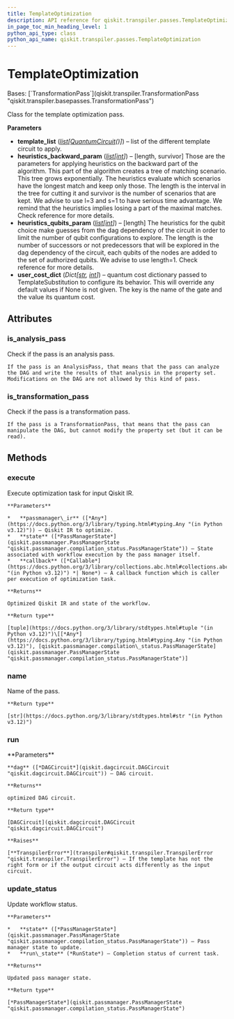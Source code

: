 ```yaml
---
title: TemplateOptimization
description: API reference for qiskit.transpiler.passes.TemplateOptimization
in_page_toc_min_heading_level: 1
python_api_type: class
python_api_name: qiskit.transpiler.passes.TemplateOptimization
---
```


# TemplateOptimization

<Class id="qiskit.transpiler.passes.TemplateOptimization" github="https://github.com/Qiskit/qiskit/tree/stable/1.0/qiskit/transpiler/passes/optimization/template_optimization.py#L42-L158" signature="qiskit.transpiler.passes.TemplateOptimization(*args, **kwargs)">
  Bases: [`TransformationPass`](qiskit.transpiler.TransformationPass "qiskit.transpiler.basepasses.TransformationPass")

  Class for the template optimization pass.

  **Parameters**

  *   **template\_list** ([*list*](https://docs.python.org/3/library/stdtypes.html#list "(in Python v3.12)")*\[*[*QuantumCircuit*](qiskit.circuit.QuantumCircuit "qiskit.circuit.QuantumCircuit")*()]*) – list of the different template circuit to apply.
  *   **heuristics\_backward\_param** ([*list*](https://docs.python.org/3/library/stdtypes.html#list "(in Python v3.12)")*\[*[*int*](https://docs.python.org/3/library/functions.html#int "(in Python v3.12)")*]*) – \[length, survivor] Those are the parameters for applying heuristics on the backward part of the algorithm. This part of the algorithm creates a tree of matching scenario. This tree grows exponentially. The heuristics evaluate which scenarios have the longest match and keep only those. The length is the interval in the tree for cutting it and survivor is the number of scenarios that are kept. We advise to use l=3 and s=1 to have serious time advantage. We remind that the heuristics implies losing a part of the maximal matches. Check reference for more details.
  *   **heuristics\_qubits\_param** ([*list*](https://docs.python.org/3/library/stdtypes.html#list "(in Python v3.12)")*\[*[*int*](https://docs.python.org/3/library/functions.html#int "(in Python v3.12)")*]*) – \[length] The heuristics for the qubit choice make guesses from the dag dependency of the circuit in order to limit the number of qubit configurations to explore. The length is the number of successors or not predecessors that will be explored in the dag dependency of the circuit, each qubits of the nodes are added to the set of authorized qubits. We advise to use length=1. Check reference for more details.
  *   **user\_cost\_dict** (*Dict\[*[*str*](https://docs.python.org/3/library/stdtypes.html#str "(in Python v3.12)")*,* [*int*](https://docs.python.org/3/library/functions.html#int "(in Python v3.12)")*]*) – quantum cost dictionary passed to TemplateSubstitution to configure its behavior. This will override any default values if None is not given. The key is the name of the gate and the value its quantum cost.

  ## Attributes

  ### is\_analysis\_pass

  <Attribute id="qiskit.transpiler.passes.TemplateOptimization.is_analysis_pass" name="is_analysis_pass">
    Check if the pass is an analysis pass.

    If the pass is an AnalysisPass, that means that the pass can analyze the DAG and write the results of that analysis in the property set. Modifications on the DAG are not allowed by this kind of pass.
  </Attribute>

  ### is\_transformation\_pass

  <Attribute id="qiskit.transpiler.passes.TemplateOptimization.is_transformation_pass" name="is_transformation_pass">
    Check if the pass is a transformation pass.

    If the pass is a TransformationPass, that means that the pass can manipulate the DAG, but cannot modify the property set (but it can be read).
  </Attribute>

  ## Methods

  ### execute

  <Function id="qiskit.transpiler.passes.TemplateOptimization.execute" name="execute" github="https://github.com/Qiskit/qiskit/tree/stable/1.0/qiskit/transpiler/basepasses.py#L189-L211" signature="execute(passmanager_ir, state, callback=None)">
    Execute optimization task for input Qiskit IR.

    **Parameters**

    *   **passmanager\_ir** ([*Any*](https://docs.python.org/3/library/typing.html#typing.Any "(in Python v3.12)")) – Qiskit IR to optimize.
    *   **state** ([*PassManagerState*](qiskit.passmanager.PassManagerState "qiskit.passmanager.compilation_status.PassManagerState")) – State associated with workflow execution by the pass manager itself.
    *   **callback** ([*Callable*](https://docs.python.org/3/library/collections.abc.html#collections.abc.Callable "(in Python v3.12)") *| None*) – A callback function which is caller per execution of optimization task.

    **Returns**

    Optimized Qiskit IR and state of the workflow.

    **Return type**

    [tuple](https://docs.python.org/3/library/stdtypes.html#tuple "(in Python v3.12)")\[[*Any*](https://docs.python.org/3/library/typing.html#typing.Any "(in Python v3.12)"), [qiskit.passmanager.compilation\_status.PassManagerState](qiskit.passmanager.PassManagerState "qiskit.passmanager.compilation_status.PassManagerState")]
  </Function>

  ### name

  <Function id="qiskit.transpiler.passes.TemplateOptimization.name" name="name" github="https://github.com/Qiskit/qiskit/tree/stable/1.0/qiskit/passmanager/base_tasks.py#L68-L70" signature="name()">
    Name of the pass.

    **Return type**

    [str](https://docs.python.org/3/library/stdtypes.html#str "(in Python v3.12)")
  </Function>

  ### run

  <Function id="qiskit.transpiler.passes.TemplateOptimization.run" name="run" github="https://github.com/Qiskit/qiskit/tree/stable/1.0/qiskit/transpiler/passes/optimization/template_optimization.py#L89-L158" signature="run(dag)">
    **Parameters**

    **dag** ([*DAGCircuit*](qiskit.dagcircuit.DAGCircuit "qiskit.dagcircuit.DAGCircuit")) – DAG circuit.

    **Returns**

    optimized DAG circuit.

    **Return type**

    [DAGCircuit](qiskit.dagcircuit.DAGCircuit "qiskit.dagcircuit.DAGCircuit")

    **Raises**

    [**TranspilerError**](transpiler#qiskit.transpiler.TranspilerError "qiskit.transpiler.TranspilerError") – If the template has not the right form or if the output circuit acts differently as the input circuit.
  </Function>

  ### update\_status

  <Function id="qiskit.transpiler.passes.TemplateOptimization.update_status" name="update_status" github="https://github.com/Qiskit/qiskit/tree/stable/1.0/qiskit/transpiler/basepasses.py#L213-L221" signature="update_status(state, run_state)">
    Update workflow status.

    **Parameters**

    *   **state** ([*PassManagerState*](qiskit.passmanager.PassManagerState "qiskit.passmanager.compilation_status.PassManagerState")) – Pass manager state to update.
    *   **run\_state** (*RunState*) – Completion status of current task.

    **Returns**

    Updated pass manager state.

    **Return type**

    [*PassManagerState*](qiskit.passmanager.PassManagerState "qiskit.passmanager.compilation_status.PassManagerState")
  </Function>
</Class>


